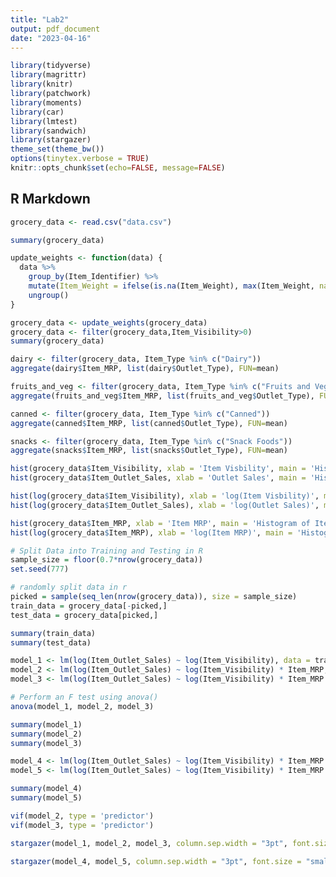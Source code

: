 ---
title: "Lab2"
output: pdf_document
date: "2023-04-16"
---

```{r load packages and set options, include=FALSE}
library(tidyverse) 
library(magrittr)
library(knitr)
library(patchwork)
library(moments)
library(car)
library(lmtest)
library(sandwich)
library(stargazer)
theme_set(theme_bw())
options(tinytex.verbose = TRUE)
knitr::opts_chunk$set(echo=FALSE, message=FALSE)
```

## R Markdown

```{r}
grocery_data <- read.csv("data.csv")
```

```{r}
summary(grocery_data)
```

```{r}
update_weights <- function(data) {
  data %>%
    group_by(Item_Identifier) %>%
    mutate(Item_Weight = ifelse(is.na(Item_Weight), max(Item_Weight, na.rm = TRUE), Item_Weight)) %>%
    ungroup()
}

grocery_data <- update_weights(grocery_data)
grocery_data <- filter(grocery_data,Item_Visibility>0)
summary(grocery_data)
```

```{r}
dairy <- filter(grocery_data, Item_Type %in% c("Dairy"))
aggregate(dairy$Item_MRP, list(dairy$Outlet_Type), FUN=mean)
```

```{r}
fruits_and_veg <- filter(grocery_data, Item_Type %in% c("Fruits and Vegetables"))
aggregate(fruits_and_veg$Item_MRP, list(fruits_and_veg$Outlet_Type), FUN=mean)
```

```{r}
canned <- filter(grocery_data, Item_Type %in% c("Canned"))
aggregate(canned$Item_MRP, list(canned$Outlet_Type), FUN=mean)
```

```{r}
snacks <- filter(grocery_data, Item_Type %in% c("Snack Foods"))
aggregate(snacks$Item_MRP, list(snacks$Outlet_Type), FUN=mean)
```

```{r}
hist(grocery_data$Item_Visibility, xlab = 'Item Visbility', main = 'Histogram of Item Visibility')
hist(grocery_data$Item_Outlet_Sales, xlab = 'Outlet Sales', main = 'Histogram of Outlet Sales')
```

```{r}
hist(log(grocery_data$Item_Visibility), xlab = 'log(Item Visbility)', main = 'Histogram of Log Item Visibility')
hist(log(grocery_data$Item_Outlet_Sales), xlab = 'log(Outlet Sales)', main = 'Histogram of Log Outlet Sales')
```

```{r}
hist(grocery_data$Item_MRP, xlab = 'Item MRP', main = 'Histogram of Item MRP')
hist(log(grocery_data$Item_MRP), xlab = 'log(Item MRP)', main = 'Histogram of Log Item MRP')
```

```{r}
# Split Data into Training and Testing in R 
sample_size = floor(0.7*nrow(grocery_data))
set.seed(777)

# randomly split data in r
picked = sample(seq_len(nrow(grocery_data)), size = sample_size)
train_data = grocery_data[-picked,]
test_data = grocery_data[picked,]

summary(train_data)
summary(test_data)
```

```{r}
model_1 <- lm(log(Item_Outlet_Sales) ~ log(Item_Visibility), data = train_data)
model_2 <- lm(log(Item_Outlet_Sales) ~ log(Item_Visibility) * Item_MRP, data = train_data)
model_3 <- lm(log(Item_Outlet_Sales) ~ log(Item_Visibility) * Item_MRP + Outlet_Type, data = train_data)
```

```{r}
# Perform an F test using anova()
anova(model_1, model_2, model_3)
```

```{r}
summary(model_1)
summary(model_2)
summary(model_3)
```

```{r}
model_4 <- lm(log(Item_Outlet_Sales) ~ log(Item_Visibility) * Item_MRP + Outlet_Type, data = fruits_and_veg)
model_5 <- lm(log(Item_Outlet_Sales) ~ log(Item_Visibility) * Item_MRP + Outlet_Type, data = snacks)

summary(model_4)
summary(model_5)
```

```{r}
vif(model_2, type = 'predictor')
vif(model_3, type = 'predictor')
```
\newpage

```{r, results='asis'}
stargazer(model_1, model_2, model_3, column.sep.width = "3pt", font.size = "small", dep.var.labels = c('Log(Outlet Sales)'), title = 'Regression Model Results Comparing Models', covariate.labels = c('Log(Visibility)', 'Maximum Retail Price (MRP)', 'Type 1 Supermarket', 'Type 2 Supermarket', 'Type 3 Supermarket', 'Log(Visibility) - MRP Interaction', 'Constant'))
```
\newpage

```{r, results='asis'}
stargazer(model_4, model_5, column.sep.width = "3pt", font.size = "small", dep.var.labels = c('Log(Outlet Sales)'), title = 'Regression Model Results Comparing Item Data', covariate.labels = c('Log(Visibility)', 'Maximum Retail Price (MRP)', 'Type 1 Supermarket', 'Type 2 Supermarket', 'Type 3 Supermarket', 'Log(Visibility) - MRP Interaction', 'Constant'))
```
